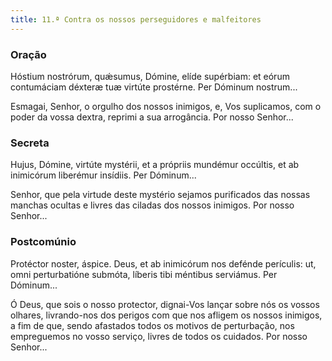 ```yaml
---
title: 11.ª Contra os nossos perseguidores e malfeitores
---
```


### Oração

<div class="side-by-side not-content">

Hóstium nostrórum, quǽsumus, Dómine, elíde supérbiam: et eórum contumáciam déxteræ tuæ virtúte prostérne. Per Dóminum nostrum...

Esmagai, Senhor, o orgulho dos nossos inimigos, e, Vos suplicamos, com o poder da vossa dextra, reprimi a sua arrogância. Por nosso Senhor...

</div>

### Secreta

<div class="side-by-side not-content">

Hujus, Dómine, virtúte mystérii, et a própriis mundémur occúltis, et ab inimicórum liberémur insídiis. Per Dóminum...

Senhor, que pela virtude deste mystério sejamos purificados das nossas manchas ocultas e livres das ciladas dos nossos inimigos. Por nosso Senhor...

</div>

### Postcomúnio

<div class="side-by-side not-content">

Protéctor noster, áspice. Deus, et ab inimicórum nos defénde perículis: ut, omni perturbatióne submóta, líberis tibi méntibus serviámus. Per Dóminum...

Ó Deus, que sois o nosso protector, dignai-Vos lançar sobre nós os vossos olhares, livrando-nos dos perigos com que nos afligem os nossos inimigos, a fim de que, sendo afastados todos os motivos de perturbação, nos empreguemos no vosso serviço, livres de todos os cuidados. Por nosso Senhor...

</div>
